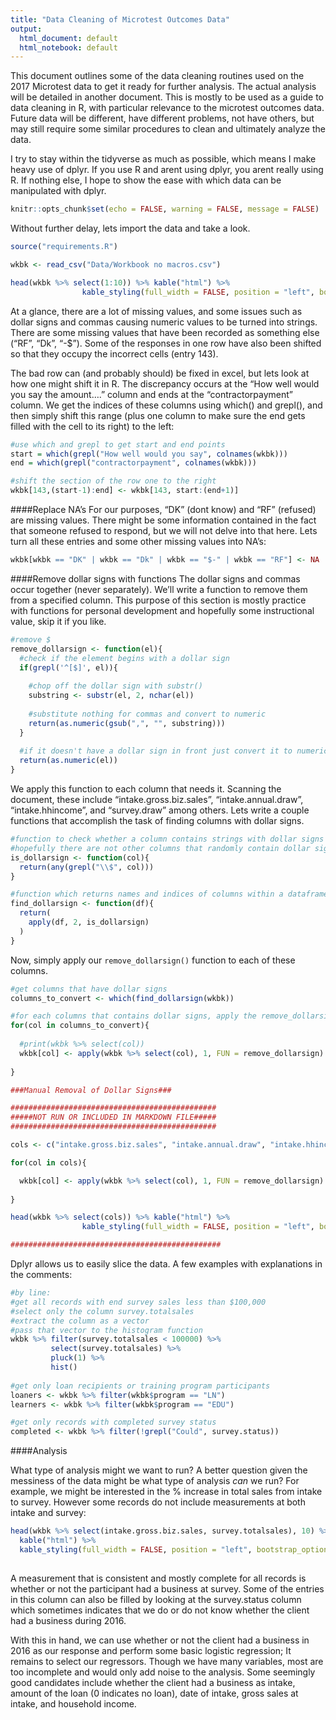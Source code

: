 ```yaml
---
title: "Data Cleaning of Microtest Outcomes Data"
output:
  html_document: default
  html_notebook: default
---
```

This document outlines some of the data cleaning routines used on the 2017 Microtest data to get it ready for further analysis.  The actual analysis will be detailed in another document.  This is mostly to be used as a guide to data cleaning in R, with particular relevance to the microtest outcomes data.  Future data will be different, have different problems, not have others, but may still require some similar procedures to clean and ultimately analyze the data.

I try to stay within the tidyverse as much as possible, which means I make heavy use of dplyr.  If you use R and arent using dplyr, you arent really using R.  If nothing else, I hope to show the ease with which data can be manipulated with dplyr.

```r
knitr::opts_chunk$set(echo = FALSE, warning = FALSE, message = FALSE)

```

Without further delay, lets import the data and take a look.

```r
source("requirements.R")

wkbk <- read_csv("Data/Workbook no macros.csv")

head(wkbk %>% select(1:10)) %>% kable("html") %>%
                kable_styling(full_width = FALSE, position = "left", bootstrap_options = c("striped", "hover"))
```

At a glance, there are a lot of missing values, and some issues such as dollar signs and commas causing numeric values to be turned into strings.  There are some missing values that have been recorded as something else ("RF", "Dk", "-$").  Some of the responses in one row have also been shifted so that they occupy the incorrect cells (entry 143).  

The bad row can (and probably should) be fixed in excel, but lets look at how one might shift it in R.  The discrepancy occurs at the "How well would you say the amount...." column and ends at the "contractorpayment" column.  We get the indices of these columns using which() and grepl(), and then simply shift this range (plus one column to make sure the end gets filled with the cell to its right) to the left:
```r
#use which and grepl to get start and end points
start = which(grepl("How well would you say", colnames(wkbk)))
end = which(grepl("contractorpayment", colnames(wkbk)))

#shift the section of the row one to the right
wkbk[143,(start-1):end] <- wkbk[143, start:(end+1)]
```

####Replace NA's
For our purposes, "DK" (dont know) and "RF" (refused) are missing values.  There might be some information contained in the fact that someone refused to respond, but we will not delve into that here.  Lets turn all these entries and some other missing values into NA's:
```r

wkbk[wkbk == "DK" | wkbk == "Dk" | wkbk == "$-" | wkbk == "RF"] <- NA

```

####Remove dollar signs with functions
The dollar signs and commas occur together (never separately).  We'll write a function to remove them from a specified column.  This purpose of this section is mostly practice with functions for personal development and hopefully some instructional value, skip it if you like.

```r
#remove $
remove_dollarsign <- function(el){
  #check if the element begins with a dollar sign
  if(grepl('^[$]', el)){
    
    #chop off the dollar sign with substr()
    substring <- substr(el, 2, nchar(el))  
    
    #substitute nothing for commas and convert to numeric
    return(as.numeric(gsub(",", "", substring)))
  }
  
  #if it doesn't have a dollar sign in front just convert it to numeric
  return(as.numeric(el))
}
```

We apply this function to each column that needs it.  Scanning the document, these include "intake.gross.biz.sales", "intake.annual.draw", "intake.hhincome", and "survey.draw" among others.  Lets write a couple functions that accomplish the task of finding columns with dollar signs.    

```r
#function to check whether a column contains strings with dollar signs
#hopefully there are not other columns that randomly contain dollar signs
is_dollarsign <- function(col){
  return(any(grepl("\\$", col)))
}

#function which returns names and indices of columns within a dataframe that include strings with dollar signs.
find_dollarsign <- function(df){
  return(
    apply(df, 2, is_dollarsign)
  )
}

```

Now, simply apply our `remove_dollarsign()` function to each of these columns.

```r
#get columns that have dollar signs
columns_to_convert <- which(find_dollarsign(wkbk))

#for each columns that contains dollar signs, apply the remove_dollarsign function.
for(col in columns_to_convert){
  
  #print(wkbk %>% select(col))
  wkbk[col] <- apply(wkbk %>% select(col), 1, FUN = remove_dollarsign)  
  
}
```


```r
###Manual Removal of Dollar Signs###

##############################################
#####NOT RUN OR INCLUDED IN MARKDOWN FILE#####
##############################################

cols <- c("intake.gross.biz.sales", "intake.annual.draw", "intake.hhincome", "survey.draw", "survey.totalsales") 

for(col in cols){

  wkbk[col] <- apply(wkbk %>% select(col), 1, FUN = remove_dollarsign)  
  
}

head(wkbk %>% select(cols)) %>% kable("html") %>%
                kable_styling(full_width = FALSE, position = "left", bootstrap_options = c("striped", "hover"))

###############################################

```

Dplyr allows us to easily slice the data.  A few examples with explanations in the comments:

```r
#by line:
#get all records with end survey sales less than $100,000
#select only the column survey.totalsales
#extract the column as a vector
#pass that vector to the histogram function
wkbk %>% filter(survey.totalsales < 100000) %>% 
         select(survey.totalsales) %>% 
         pluck(1) %>%
         hist()
        
#get only loan recipients or training program participants 
loaners <- wkbk %>% filter(wkbk$program == "LN")
learners <- wkbk %>% filter(wkbk$program == "EDU")

#get only records with completed survey status
completed <- wkbk %>% filter(!grepl("Could", survey.status))

```


####Analysis

What type of analysis might we want to run?  A better question given the messiness of the data might be what type of analysis *can* we run?  For example, we might be interested in the % increase in total sales from intake to survey.  However some records do not include measurements at both intake and survey:


```r
head(wkbk %>% select(intake.gross.biz.sales, survey.totalsales), 10) %>% 
  kable("html") %>%
  kable_styling(full_width = FALSE, position = "left", bootstrap_options = c("striped", "hover"))
  
```

A measurement that is consistent and mostly complete for all records is whether or not the participant had a business at survey.  Some of the entries in this column can also be filled by looking at the survey.status column which sometimes indicates that we do or do not know whether the client had a business during 2016.  

With this in hand, we can use whether or not the client had a business in 2016 as our response and perform some basic logistic regression; It remains to select our regressors.  Though we have many variables, most are too incomplete and would only add noise to the analysis.  Some seemingly good candidates include whether the client had a business as intake, amount of the loan (0 indicates no loan), date of intake, gross sales at intake, and household income.  



